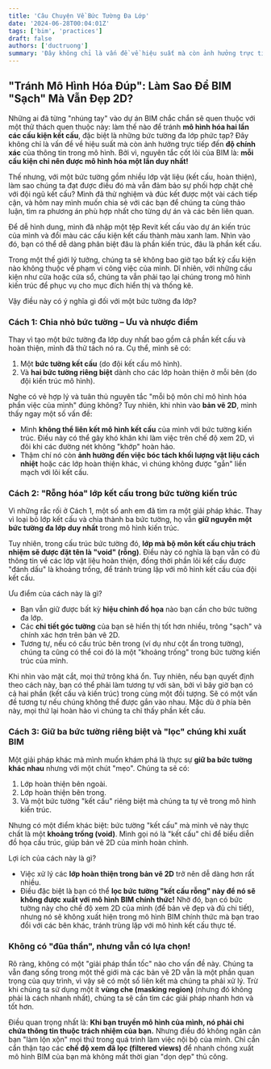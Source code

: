 ```yaml
---
title: 'Câu Chuyện Về Bức Tường Đa Lớp'
date: '2024-06-28T00:04:01Z'
tags: ['bim', 'practices']
draft: false
authors: ['ductruong']
summary: 'Đây không chỉ là vấn đề về hiệu suất mà còn ảnh hưởng trực tiếp đến độ chính xác của thông tin trong mô hình.'
---
```


## "Tránh Mô Hình Hóa Đúp": Làm Sao Để BIM "Sạch" Mà Vẫn Đẹp 2D?

Những ai đã từng "nhúng tay" vào dự án BIM chắc chắn sẽ quen thuộc với một thử thách quen thuộc này: làm thế nào để tránh **mô hình hóa hai lần các cấu kiện kết cấu**, đặc biệt là những bức tường đa lớp phức tạp? Đây không chỉ là vấn đề về hiệu suất mà còn ảnh hưởng trực tiếp đến **độ chính xác** của thông tin trong mô hình. Bởi vì, nguyên tắc cốt lõi của BIM là: **mỗi cấu kiện chỉ nên được mô hình hóa một lần duy nhất!**

Thế nhưng, với một bức tường gồm nhiều lớp vật liệu (kết cấu, hoàn thiện), làm sao chúng ta đạt được điều đó mà vẫn đảm bảo sự phối hợp chặt chẽ với đội ngũ kết cấu? Mình đã thử nghiệm và đúc kết được một vài cách tiếp cận, và hôm nay mình muốn chia sẻ với các bạn để chúng ta cùng thảo luận, tìm ra phương án phù hợp nhất cho từng dự án và các bên liên quan.

Để dễ hình dung, mình đã nhập một tệp Revit kết cấu vào dự án kiến trúc của mình và đổi màu các cấu kiện kết cấu thành màu xanh lam. Nhìn vào đó, bạn có thể dễ dàng phân biệt đâu là phần kiến trúc, đâu là phần kết cấu.

Trong một thế giới lý tưởng, chúng ta sẽ không bao giờ tạo bất kỳ cấu kiện nào không thuộc về phạm vi công việc của mình. Dĩ nhiên, với những cấu kiện như cửa hoặc cửa sổ, chúng ta vẫn phải tạo lại chúng trong mô hình kiến trúc để phục vụ cho mục đích hiển thị và thống kê.

Vậy điều này có ý nghĩa gì đối với một bức tường đa lớp?

### Cách 1: Chia nhỏ bức tường – Ưu và nhược điểm

Thay vì tạo một bức tường đa lớp duy nhất bao gồm cả phần kết cấu và hoàn thiện, mình đã thử tách nó ra. Cụ thể, mình sẽ có:

1.  Một **bức tường kết cấu** (do đội kết cấu mô hình).
2.  Và **hai bức tường riêng biệt** dành cho các lớp hoàn thiện ở mỗi bên (do đội kiến trúc mô hình).

Nghe có vẻ hợp lý và tuân thủ nguyên tắc "mỗi bộ môn chỉ mô hình hóa phần việc của mình" đúng không? Tuy nhiên, khi nhìn vào **bản vẽ 2D**, mình thấy ngay một số vấn đề:

- Mình **không thể liên kết mô hình kết cấu** của mình với bức tường kiến trúc. Điều này có thể gây khó khăn khi làm việc trên chế độ xem 2D, vì đôi khi các đường nét không "khớp" hoàn hảo.
- Thậm chí nó còn **ảnh hưởng đến việc bóc tách khối lượng vật liệu cách nhiệt** hoặc các lớp hoàn thiện khác, vì chúng không được "gắn" liền mạch với lõi kết cấu.

### Cách 2: "Rỗng hóa" lớp kết cấu trong bức tường kiến trúc

Vì những rắc rối ở Cách 1, một số anh em đã tìm ra một giải pháp khác. Thay vì loại bỏ lớp kết cấu và chia thành ba bức tường, họ vẫn **giữ nguyên một bức tường đa lớp duy nhất** trong mô hình kiến trúc.

Tuy nhiên, trong cấu trúc bức tường đó, **lớp mà bộ môn kết cấu chịu trách nhiệm sẽ được đặt tên là "void" (rỗng)**. Điều này có nghĩa là bạn vẫn có đủ thông tin về các lớp vật liệu hoàn thiện, đồng thời phần lõi kết cấu được "đánh dấu" là khoảng trống, để tránh trùng lặp với mô hình kết cấu của đội kết cấu.

Ưu điểm của cách này là gì?

- Bạn vẫn giữ được bất kỳ **hiệu chỉnh đồ họa** nào bạn cần cho bức tường đa lớp.
- Các **chi tiết góc tường** của bạn sẽ hiển thị tốt hơn nhiều, trông "sạch" và chính xác hơn trên bản vẽ 2D.
- Tương tự, nếu có cấu trúc bên trong (ví dụ như cột ẩn trong tường), chúng ta cũng có thể coi đó là một "khoảng trống" trong bức tường kiến trúc của mình.

Khi nhìn vào mặt cắt, mọi thứ trông khá ổn. Tuy nhiên, nếu bạn quyết định theo cách này, bạn có thể phải làm tương tự với sàn, bởi vì bây giờ bạn có cả hai phần (kết cấu và kiến trúc) trong cùng một đối tượng. Sẽ có một vấn đề tương tự nếu chúng không thể được gắn vào nhau. Mặc dù ở phía bên này, mọi thứ lại hoàn hảo vì chúng ta chỉ thấy phần kết cấu.

### Cách 3: Giữ ba bức tường riêng biệt và "lọc" chúng khi xuất BIM

Một giải pháp khác mà mình muốn khám phá là thực sự **giữ ba bức tường khác nhau** nhưng với một chút "mẹo". Chúng ta sẽ có:

1.  Lớp hoàn thiện bên ngoài.
2.  Lớp hoàn thiện bên trong.
3.  Và một bức tường "kết cấu" riêng biệt mà chúng ta tự vẽ trong mô hình kiến trúc.

Nhưng có một điểm khác biệt: bức tường "kết cấu" mà mình vẽ này thực chất là một **khoảng trống (void)**. Mình gọi nó là "kết cấu" chỉ để biểu diễn đồ họa cấu trúc, giúp bản vẽ 2D của mình hoàn chỉnh.

Lợi ích của cách này là gì?

- Việc xử lý các **lớp hoàn thiện trong bản vẽ 2D** trở nên dễ dàng hơn rất nhiều.
- Điều đặc biệt là bạn có thể **lọc bức tường "kết cấu rỗng" này để nó sẽ không được xuất với mô hình BIM chính thức!** Nhờ đó, bạn có bức tường này cho chế độ xem 2D của mình (để bản vẽ đẹp và đủ chi tiết), nhưng nó sẽ không xuất hiện trong mô hình BIM chính thức mà bạn trao đổi với các bên khác, tránh trùng lặp với mô hình kết cấu thực tế.

### Không có "đũa thần", nhưng vẫn có lựa chọn!

Rõ ràng, không có một "giải pháp thần tốc" nào cho vấn đề này. Chúng ta vẫn đang sống trong một thế giới mà các bản vẽ 2D vẫn là một phần quan trọng của quy trình, vì vậy sẽ có một số liên kết mà chúng ta phải xử lý. Trừ khi chúng ta sử dụng một ít **vùng che (masking region)** (nhưng đó không phải là cách nhanh nhất), chúng ta sẽ cần tìm các giải pháp nhanh hơn và tốt hơn.

Điều quan trọng nhất là: **Khi bạn truyền mô hình của mình, nó phải chỉ chứa thông tin thuộc trách nhiệm của bạn.** Nhưng điều đó không ngăn cản bạn "làm lộn xộn" mọi thứ trong quá trình làm việc nội bộ của mình. Chỉ cần cẩn thận tạo các **chế độ xem đã lọc (filtered views)** để nhanh chóng xuất mô hình BIM của bạn mà không mất thời gian "dọn dẹp" thủ công.
